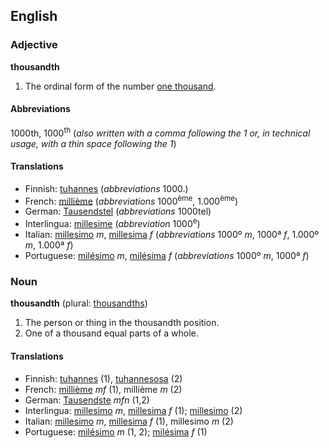 ==English==

===Adjective===
'''thousandth'''

# The ordinal form of the number [[thousand|one thousand]].

====Abbreviations====
1000th, 1000<sup>th</sup> (''also written with a comma following the 1 or, in technical usage, with a thin space following the 1'')

====Translations====
*Finnish: [[tuhannes]] (''abbreviations'' 1000.)
*French: [[millième]] (''abbreviations'' 1000<sup>ème</sup>, 1.000<sup>ème</sup>)
*German: [[Tausendstel]] (''abbreviations'' 1000tel)
*Interlingua: [[millesime]] (''abbreviation'' 1000<sup>e</sup>)
*Italian: [[millesimo]] ''m'', [[millesima]] ''f'' (''abbreviations'' 1000º ''m'', 1000ª ''f'', 1.000º ''m'', 1.000ª ''f'')
*Portuguese: [[milésimo]] ''m'', [[milésima]] ''f'' (''abbreviations'' 1000º ''m'', 1000ª ''f'')

===Noun===
'''thousandth''' (plural: [[thousandths]])

#The person or thing in the thousandth position.
#One of a thousand equal parts of a whole.

====Translations====
*Finnish: [[tuhannes]] (1), [[tuhannesosa]] (2)
*French: [[millième]] ''mf'' (1), millième ''m'' (2)
*German: [[Tausendste]] ''mfn'' (1,2)
*Interlingua: [[millesimo]] ''m'', [[millesima]] ''f'' (1); [[millesimo]] (2)
*Italian: [[millesimo]] ''m'', [[millesima]] ''f'' (1), millesimo ''m'' (2)
*Portuguese: [[milésimo]] ''m'' (1, 2); [[milésima]] ''f'' (1)